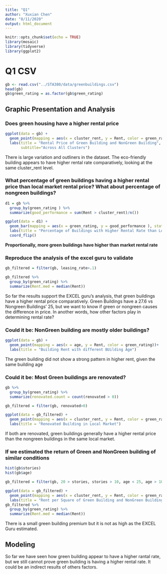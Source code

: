 ```yaml
---
title: "Q1"
author: "Xuxian Chen"
date: "8/11/2020"
output: html_document
---
```


```r
knitr::opts_chunk$set(echo = TRUE)
library(mosaic)
library(tidyverse)
library(ggplot2)
```

# Q1 CSV

```r
gb <- read.csv("../STA380/data/greenbuildings.csv")
head(gb)
gb$green_rating = as.factor(gb$green_rating)
```

## Graphic Presentation and Analysis

### Does green housing have a higher rental price
```r
ggplot(data = gb) + 
  geom_point(mapping = aes(x = cluster_rent, y = Rent, color = green_rating)) +
  labs(title = "Rental Price of Green Building and NonGreen Building",
       subtitle="Across All Clusters")
```
There is large variation and outliners in the dataset. The eco-friendly building appears to have higher rental rate comparatively, looking at the same cluster_rent level.

### What percentage of green buildings having a higher rental price than local market rental price? What about percentage of nongreen buildings?

```r
d1 = gb %>%
  group_by(green_rating ) %>%
  summarize(good_performance = sum(Rent > cluster_rent)/n())

ggplot(data = d1) + 
  geom_bar(mapping = aes(x = green_rating, y = good_performance ), stat='identity') +
  labs(title = "Percentage of Buildings with Higher Rental Rate than Local Market Rental Rate")+ 
  coord_flip()
```
**Proportionally, more green buildings have higher than market rental rate**

### Reproduce the analysis of the excel guru to validate
```r
gb_filtered = filter(gb, leasing_rate>.1)

gb_filtered %>%
  group_by(green_rating) %>%
  summarize(Rent.med = median(Rent))
```
So far the results support the EXCEL guru's analysis, that green buildings have a higher rental price comparatively. 
Green Buildings have a 27.6 vs Nongreen Buildings' 25, but we want to know if green or nongreen causes the difference in price. In another words, how other factors play in determining rental rate?

### Could it be: NonGreen building are mostly older buildings?
```r
ggplot(data = gb) + 
  geom_point(mapping = aes(x = age, y = Rent, color = green_rating))+
  labs(title = "Building Rent with different BUilding Age")
```
The green building did not show a strong pattern in higher rent, given the same building age

### Could it be: Most Green buildings are renovated?
```r
gb %>%
  group_by(green_rating) %>%
  summarize(renovated.count = count(renovated > 0))

gb_filtered = filter(gb, renovated>0)

ggplot(data = gb_filtered) + 
  geom_point(mapping = aes(x = cluster_rent, y = Rent, color = green_rating),stat='identity') +
  labs(title = "Renovated Building in Local Market")
```
If both are renovated, green buildings generally have a higher rental price than the nongreen buildings in the same local market.


### If we estimated the return of Green and NonGreen building of similar conditions
```r
hist(gb$stories)
hist(gb$age)

gb_filtered = filter(gb, 20 > stories, stories > 10, age < 25, age > 10)

ggplot(data = gb_filtered) + 
  geom_point(mapping = aes(x = cluster_rent, y = Rent, color = green_rating)) +
  labs(title = "Rent per Square of Green Building and NonGreen Building in Similar Condition")
gb_filtered %>%
  group_by(green_rating) %>%
  summarize(Rent.med = median(Rent))
```
There is a small green building premium but it is not as high as the EXCEL Guru estimated.

## Modeling
So far we have seen how green building appear to have a higher rantal rate, but we still cannot prove green building is having a higher rental rate. It could be an indirect results of others factors.

